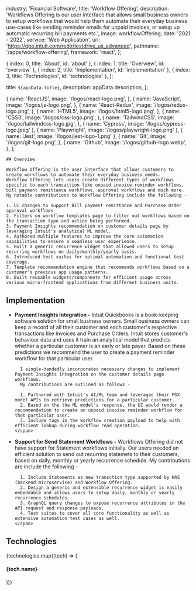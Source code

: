
  industry: 'Financial Software',
  title: 'Workflow Offering',
  description: 'Workflows Offering is our user interface that allows small business owners to setup workflows that would help them automate their everyday business use-cases like sending reminder emails for unpaid invoices, or setup up automatic recurring bill payments etc.',
  image: workflowOffering,
  date: '2021 - 2022',
  service: 'Web Application',
  url: 'https://qbo.intuit.com/redir/testdrive_us_advanced',
  pathname: '/apps/workflow-offering',
  framework: 'react',
};

  { index: 0, title: 'About', id: 'about' },
  { index: 1, title: 'Overview', id: 'overview' },
  { index: 2, title: 'Implementation', id: 'implementation' },
  { index: 3, title: 'Technologies', id: 'technologies' },
];

  title: `${appData.title}`,
  description: appData.description,
};

  {
    name: 'ReactJS',
    image: '/logos/react-logo.png',
  },
  {
    name: 'JavaScript',
    image: '/logos/js-logo.png',
  },
  {
    name: 'React-Redux',
    image: '/logos/redux-logo.png',
  },
  {
    name: 'HTML5',
    image: '/logos/html5-logo.png',
  },
  {
    name: 'CSS3',
    image: '/logos/css-logo.png',
  },
  {
    name: 'TailwindCSS',
    image: '/logos/tailwindcss-logo.jpg',
  },
  { 
    name: 'Cypress', 
    image: '/logos/cypress-logo.jpeg' 
  },
  { 
    name: 'Playwright', 
    image: '/logos/playwright-logo.png' 
  },
  { 
    name: 'Jest', 
    image: '/logos/jest-logo-1.png' 
  },
  {
    name: 'Git',
    image: '/logos/git-logo.png',
  },
  {
    name: 'Github',
    image: '/logos/github-logo.webp',
  },
];


<Container>

<Border className="my-8" />

  <Section id="overview">

    ## Overview

    Workflow Offering is the user interface that allows customers to create workflows to automate their everyday business needs.
    Workflow Offering lets users create different types of workflows specific to each transaction like unpaid invoice reminder workflows, bill payment remittance workflows, approval workflows and much more.
    My notable contributions to Workflow Offering include the following -

    1. UI changes to support Bill payment remittance and Purchase Order approval workflows
    2. Filters on workflow templates page to filter out workflows based on the transaction type and action being performed.
    3. Payment Insights recommendation on customer details page by leveraging Intuit's analytical ML model.
    4. Authored multiple features to improve the core automation capabilities to ensure a seamless user experience. 
    5. Built a generic recurrence widget that allowed users to setup recurring workflows on daily/monthly/yearly basis.
    6. Introduced test suites for optimal automation and functional test coverage.
    7. Template recommendation engine that recommends workflows based on a customer's previous app usage patterns.
    8. Built reusable widgets/components for efficient usage across various micro-frontend applications from different business units.

  </Section>

<Border className="my-8" />

<Section id="implementation">

## Implementation

<AppSolution href={appData.url}>

<ul role="list" className="mt-6 space-y-8">
  <li>
    <span>
      <strong className="font-semibold text-blue-100">Payment Insights Integration -</strong> 
      Intuit Quickbooks is a book-keeping software solution for small business owners. Small business owners can keep a record of all their customer and each customer's respective transactions like Invoices and Purchase Orders.
      Intuit stores customer's behaviour data and uses it train an analytical model that predicts whether a particular customer is an early or late payer.
      Based on these predictions we recommend the user to create a payment reminder workflow for that particular user.

      I single-handedly incorporated necessary changes to implement Payment Insights integration on the customer details page workflows. 
      My contributions are outlined as follows -

      1. Partnered with Intuit's AI/ML team and leveraged their MSX model APIs to retrieve predictions for a particular customer.
      2. Based on the the ML model's response, the UI would render a recommendation to create an unpaid invoice reminder workflow for that particular user.
      3. Include tags in the workflow creation payload to help with efficient lookup during workflow read operation.
    </span>
  </li>
  <li>
    <span>
      <strong className="font-semibold text-blue-100">Support for Send Statement Workflows -</strong> 
      Workflows Offering did not have support for Statement workflows initially. Our users needed an efficient solution to send out recurring statemets to their customers, based on daily, monthly or yearly recurrence schedule.
      My contributions are include the following -

      1. Include Statements as new transction type supported by WAS (backend microservice) and Workflow Offering.
      2. Design a generic and extensible recurrence widget is easily embeddable and allows users to setup daily, monthly or yearly recurrence schedules.
      3. GraphQL query changes to expose recurrence attributes in the API request and response payloads.
      4. Test suites to cover all core functionality as well as extensive automation test cases as well.
    </span>
  </li>
</ul>

</AppSolution>
</Section>

<Border className="my-8" />

<Section id="technologies">

## Technologies

<FadeInStagger className="flex gap-4 mt-6 flex-wrap" faster once>
  {technologies.map((tech) => (
    <FadeIn key={tech.name}>
      <div className="mt-auto">
        <Image
          src={tech.image}
          className="object-contain rounded-md m-auto"
          alt=""
          height={64}
          width={64}
          style={{
            width: 64,
            height: 64,
          }}
        />
        <h4 className="text-sm font-semibold tracking-tight text-[#525df3] text-center bg-white rounded-full w-min px-2 m-2 mx-auto">{tech.name}</h4>
      </div>
    </FadeIn>
  ))}
</FadeInStagger>

</Section>

</Container>